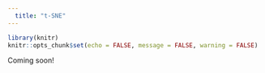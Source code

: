 ```yaml
---
  title: "t-SNE"
---
```


```r
library(knitr)
knitr::opts_chunk$set(echo = FALSE, message = FALSE, warning = FALSE)
```

Coming soon!

